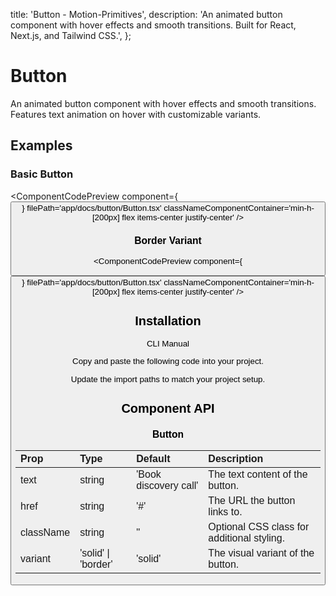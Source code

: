   title: 'Button - Motion-Primitives',
  description:
    'An animated button component with hover effects and smooth transitions. Built for React, Next.js, and Tailwind CSS.',
};


# Button

An animated button component with hover effects and smooth transitions. Features text animation on hover with customizable variants.

## Examples

### Basic Button

<ComponentCodePreview
  component={<Button />}
  filePath='app/docs/button/Button.tsx'
  classNameComponentContainer='min-h-[200px] flex items-center justify-center'
/>

### Border Variant

<ComponentCodePreview
  component={<Button variant='border' text='Get Started' />}
  filePath='app/docs/button/Button.tsx'
  classNameComponentContainer='min-h-[200px] flex items-center justify-center'
/>



## Installation

<Tabs defaultValue="cli">

<TabsList>
  <TabsTrigger value='cli'>CLI</TabsTrigger>
  <TabsTrigger value='manual'>Manual</TabsTrigger>
</TabsList>

<TabsContent value="cli">

<InstallationCli value='button' />

</TabsContent>

<TabsContent value="manual">

<Steps>

<Step>Copy and paste the following code into your project.</Step>

<CodeBlock filePath='app/docs/button/Button.tsx' />

<Step>Update the import paths to match your project setup.</Step>

</Steps>

</TabsContent>

</Tabs>

## Component API

### Button

| Prop      | Type                | Default               | Description                                |
| :-------- | :------------------ | :-------------------- | :----------------------------------------- |
| text      | string              | 'Book discovery call' | The text content of the button.            |
| href      | string              | '#'                   | The URL the button links to.               |
| className | string              | ''                    | Optional CSS class for additional styling. |
| variant   | 'solid' \| 'border' | 'solid'               | The visual variant of the button.          |

